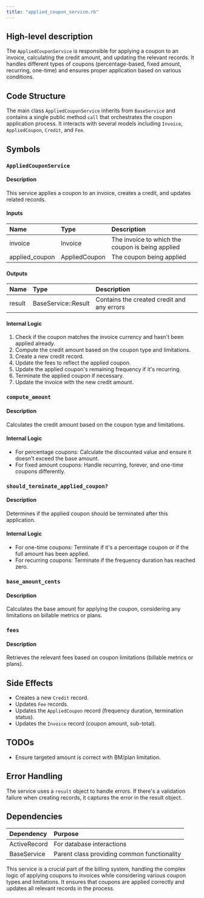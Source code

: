 ```yaml
---
title: "applied_coupon_service.rb"
---
```


## High-level description
The `AppliedCouponService` is responsible for applying a coupon to an invoice, calculating the credit amount, and updating the relevant records. It handles different types of coupons (percentage-based, fixed amount, recurring, one-time) and ensures proper application based on various conditions.

## Code Structure
The main class `AppliedCouponService` inherits from `BaseService` and contains a single public method `call` that orchestrates the coupon application process. It interacts with several models including `Invoice`, `AppliedCoupon`, `Credit`, and `Fee`.

## Symbols

### `AppliedCouponService`
#### Description
This service applies a coupon to an invoice, creates a credit, and updates related records.

#### Inputs
| Name | Type | Description |
|:-----|:-----|:------------|
| invoice | Invoice | The invoice to which the coupon is being applied |
| applied_coupon | AppliedCoupon | The coupon being applied |

#### Outputs
| Name | Type | Description |
|:-----|:-----|:------------|
| result | BaseService::Result | Contains the created credit and any errors |

#### Internal Logic
1. Check if the coupon matches the invoice currency and hasn't been applied already.
2. Compute the credit amount based on the coupon type and limitations.
3. Create a new credit record.
4. Update the fees to reflect the applied coupon.
5. Update the applied coupon's remaining frequency if it's recurring.
6. Terminate the applied coupon if necessary.
7. Update the invoice with the new credit amount.

### `compute_amount`
#### Description
Calculates the credit amount based on the coupon type and limitations.

#### Internal Logic
- For percentage coupons: Calculate the discounted value and ensure it doesn't exceed the base amount.
- For fixed amount coupons: Handle recurring, forever, and one-time coupons differently.

### `should_terminate_applied_coupon?`
#### Description
Determines if the applied coupon should be terminated after this application.

#### Internal Logic
- For one-time coupons: Terminate if it's a percentage coupon or if the full amount has been applied.
- For recurring coupons: Terminate if the frequency duration has reached zero.

### `base_amount_cents`
#### Description
Calculates the base amount for applying the coupon, considering any limitations on billable metrics or plans.

### `fees`
#### Description
Retrieves the relevant fees based on coupon limitations (billable metrics or plans).

## Side Effects
- Creates a new `Credit` record.
- Updates `Fee` records.
- Updates the `AppliedCoupon` record (frequency duration, termination status).
- Updates the `Invoice` record (coupon amount, sub-total).

## TODOs
- Ensure targeted amount is correct with BM/plan limitation.

## Error Handling
The service uses a `result` object to handle errors. If there's a validation failure when creating records, it captures the error in the result object.

## Dependencies
| Dependency | Purpose |
|:-----------|:--------|
| ActiveRecord | For database interactions |
| BaseService | Parent class providing common functionality |

This service is a crucial part of the billing system, handling the complex logic of applying coupons to invoices while considering various coupon types and limitations. It ensures that coupons are applied correctly and updates all relevant records in the process.